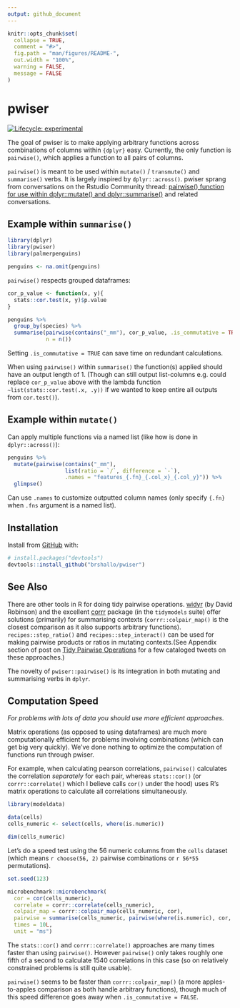 ```yaml
---
output: github_document
---
```


<!-- README.md is generated from README.Rmd. Please edit that file -->

```r
knitr::opts_chunk$set(
  collapse = TRUE,
  comment = "#>",
  fig.path = "man/figures/README-",
  out.width = "100%",
  warning = FALSE,
  message = FALSE
)
```

# pwiser

<!-- badges: start -->
[![Lifecycle: experimental](https://img.shields.io/badge/lifecycle-experimental-orange.svg)](https://lifecycle.r-lib.org/articles/stages.html#experimental)
<!-- badges: end -->

The goal of pwiser is to make applying arbitrary functions across combinations of columns within `{dplyr}` easy. Currently, the only function is `pairwise()`, which applies a function to all pairs of columns.

`pairwise()` is meant to be used within `mutate()` / `transmute()` and `summarise()` verbs. It is largely inspired by `dplyr::across()`. pwiser sprang from conversations on the Rstudio Community thread: [pairwise() function for use within dplyr::mutate() and dplyr::summarise()](https://community.rstudio.com/t/pairwise-function-for-use-within-dplyr-mutate-and-dplyr-summarise/94684) and related conversations.

## Example within `summarise()`

```r
library(dplyr)
library(pwiser)
library(palmerpenguins)

penguins <- na.omit(penguins)
```

`pairwise()` respects grouped dataframes:
```r
cor_p_value <- function(x, y){
  stats::cor.test(x, y)$p.value
}

penguins %>% 
  group_by(species) %>% 
  summarise(pairwise(contains("_mm"), cor_p_value, .is_commutative = TRUE),
            n = n())
```

Setting `.is_commutative = TRUE` can save time on redundant calculations. 

When using `pairwise()` within `summarise()` the function(s) applied should have an output length of 1. (Though can still output list-columns e.g. could replace `cor_p_value` above with the lambda function `~list(stats::cor.test(.x, .y))` if we wanted to keep entire all outputs from `cor.test()`).

<!-- You'll still need to render `README.Rmd` regularly, to keep `README.md` up-to-date. `devtools::build_readme()` is handy for this. You could also use GitHub Actions to re-render `README.Rmd` every time you push. An example workflow can be found here: <https://github.com/r-lib/actions/tree/master/examples>. -->

## Example within `mutate()`

Can apply multiple functions via a named list (like how is done in `dplyr::across()`):
```r
penguins %>% 
  mutate(pairwise(contains("_mm"), 
                  list(ratio = `/`, difference = `-`),
                  .names = "features_{.fn}_{.col_x}_{.col_y}")) %>% 
  glimpse()
```

Can use `.names` to customize outputted column names (only specify `{.fn}` when `.fns` argument is a named list).

## Installation

Install from [GitHub](https://github.com/) with:

``` r
# install.packages("devtools")
devtools::install_github("brshallo/pwiser")
```

## See Also

There are other tools in R for doing tidy pairwise operations. [widyr](https://github.com/dgrtwo/widyr) (by David Robinson) and the excellent [corrr](https://github.com/tidymodels/corrr) package (in the `tidymodels` suite) offer solutions (primarily) for summarising contexts (`corrr::colpair_map()` is the closest comparison as it also supports arbitrary functions). `recipes::step_ratio()` and `recipes::step_interact()` can be used for making pairwise products or ratios in mutating contexts.(See Appendix section of post on [Tidy Pairwise Operations](https://www.bryanshalloway.com/2020/06/03/tidy-2-way-column-combinations/#tweets) for a few cataloged tweets on these approaches.)

The novelty of `pwiser::pairwise()` is its integration in both mutating and summarising verbs in `dplyr`.

## Computation Speed

*For problems with lots of data you should use more efficient approaches.*

Matrix operations (as opposed to using dataframes) are much more computationally efficient for problems involving combinations (which can get big very quickly). We've done nothing to optimize the computation of functions run through pwiser. 

For example, when calculating pearson correlations, `pairwise()` calculates the correlation *separately* for each pair, whereas `stats::cor()` (or `corrr::correlate()` which I believe calls `cor()` under the hood) uses R's matrix operations to calculate all correlations simultaneously.

```r
library(modeldata)

data(cells)
cells_numeric <- select(cells, where(is.numeric))

dim(cells_numeric)
```

Let's do a speed test using the 56 numeric columns from the `cells` dataset (which means `r choose(56, 2)` pairwise combinations or `r 56*55` permutations).

```r
set.seed(123)

microbenchmark::microbenchmark(
  cor = cor(cells_numeric),
  correlate = corrr::correlate(cells_numeric),
  colpair_map = corrr::colpair_map(cells_numeric, cor),
  pairwise = summarise(cells_numeric, pairwise(where(is.numeric), cor, .is_commutative = TRUE)),
  times = 10L,
  unit = "ms")
```

The `stats::cor()` and `corrr::correlate()` approaches are many times faster than using `pairwise()`. However `pairwise()` only takes roughly one fifth of a second to calculate 1540 correlations in this case (so on relatively constrained problems is still quite usable).

`pairwise()` seems to be faster than `corrr::colpair_map()` (a more apples-to-apples comparison as both handle arbitrary functions), though much of this speed difference goes away when `.is_commutative = FALSE`.
